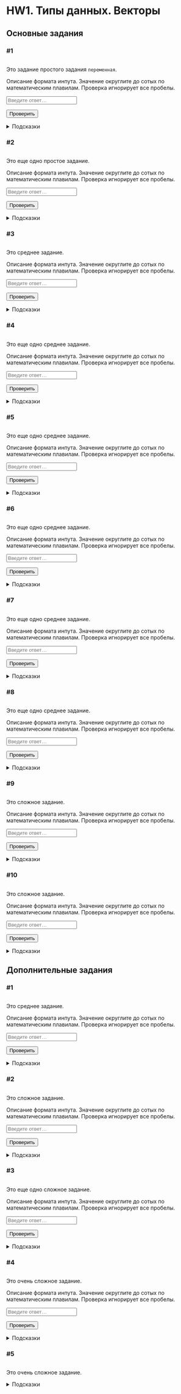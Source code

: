 # HW1. Типы данных. Векторы {#hw1 .unnumbered}

```{=html}
<!--
HOW TO SET ID
For inputs: hw<hw_n>-<task_n>, e.g. hw1-1
For feedbacks: fb-hw<hw_n>-<task_n>, e.g. fb-hw1-1
-->
```
## Основные задания {#hw1_main}

### #1

<img class="level easy"/>

Это задание простого задания `переменная`.

::: autocheck
::: input-requirements
Описание формата инпута. Значение округлите до сотых по математическим плавилам. Проверка игнорирует все пробелы.
:::

<input class="autocheck-input" type="text" id="hw1-1" placeholder="Введите ответ…">

<input class="autocheck-button" type="button" value="Проверить" onclick="check('hw1-1')">

::: {#fb-hw1-1 .autocheck-feedback hidden=""}
:::
:::

<details class="hints">

<summary>Подсказки</summary>

<details class="hint">

<summary>Как делать задание?</summary>

Текст подсказки.

</details>

<details class="hint">

<summary>Что надо сделать?</summary>

Текст подсказки.

</details>

</details>



### #2

<img class="level easy"/>

Это еще одно простое задание.

::: autocheck
::: input-requirements
Описание формата инпута. Значение округлите до сотых по математическим плавилам. Проверка игнорирует все пробелы.
:::

<input class="autocheck-input" type="text" id="hw1-2" placeholder="Введите ответ…">

<input class="autocheck-button" type="button" value="Проверить" onclick="check('hw1-2')">

::: {#fb-hw1-2 .autocheck-feedback hidden=""}
:::
:::

<details class="hints">

<summary>Подсказки</summary>

<details class="hint">

<summary>Как делать задание?</summary>

Текст подсказки.

</details>

<details class="hint">

<summary>Что надо сделать?</summary>

Текст подсказки.

</details>

</details>



### #3

<img class="level medium"/>

Это среднее задание.

::: autocheck
::: input-requirements
Описание формата инпута. Значение округлите до сотых по математическим плавилам. Проверка игнорирует все пробелы.
:::

<input class="autocheck-input" type="text" id="hw1-3" placeholder="Введите ответ…">

<input class="autocheck-button" type="button" value="Проверить" onclick="check('hw1-3')">

::: {#fb-hw1-3 .autocheck-feedback hidden=""}
:::
:::

<details class="hints">

<summary>Подсказки</summary>

<details class="hint">

<summary>Как делать задание?</summary>

Текст подсказки.

</details>

<details class="hint">

<summary>Что надо сделать?</summary>

Текст подсказки.

</details>

</details>



### #4

<img class="level medium"/>

Это еще одно среднее задание.

::: autocheck
::: input-requirements
Описание формата инпута. Значение округлите до сотых по математическим плавилам. Проверка игнорирует все пробелы.
:::

<input class="autocheck-input" type="text" id="hw1-4" placeholder="Введите ответ…">

<input class="autocheck-button" type="button" value="Проверить" onclick="check('hw1-4')">

::: {#fb-hw1-4 .autocheck-feedback hidden=""}
:::
:::

<details class="hints">

<summary>Подсказки</summary>

<details class="hint">

<summary>Как делать задание?</summary>

Текст подсказки.

</details>

<details class="hint">

<summary>Что надо сделать?</summary>

Текст подсказки.

</details>

</details>



### #5

<img class="level medium"/>

Это еще одно среднее задание.

::: autocheck
::: input-requirements
Описание формата инпута. Значение округлите до сотых по математическим плавилам. Проверка игнорирует все пробелы.
:::

<input class="autocheck-input" type="text" id="hw1-5" placeholder="Введите ответ…">

<input class="autocheck-button" type="button" value="Проверить" onclick="check('hw1-5')">

::: {#fb-hw1-5 .autocheck-feedback hidden=""}
:::
:::

<details class="hints">

<summary>Подсказки</summary>

<details class="hint">

<summary>Как делать задание?</summary>

Текст подсказки.

</details>

<details class="hint">

<summary>Что надо сделать?</summary>

Текст подсказки.

</details>

</details>



### #6

<img class="level medium"/>

Это еще одно среднее задание.

::: autocheck
::: input-requirements
Описание формата инпута. Значение округлите до сотых по математическим плавилам. Проверка игнорирует все пробелы.
:::

<input class="autocheck-input" type="text" id="hw1-6" placeholder="Введите ответ…">

<input class="autocheck-button" type="button" value="Проверить" onclick="check('hw1-6')">

::: {#fb-hw1-6 .autocheck-feedback hidden=""}
:::
:::

<details class="hints">

<summary>Подсказки</summary>

<details class="hint">

<summary>Как делать задание?</summary>

Текст подсказки.

</details>

<details class="hint">

<summary>Что надо сделать?</summary>

Текст подсказки.

</details>

</details>



### #7

<img class="level medium"/>

Это еще одно среднее задание.

::: autocheck
::: input-requirements
Описание формата инпута. Значение округлите до сотых по математическим плавилам. Проверка игнорирует все пробелы.
:::

<input class="autocheck-input" type="text" id="hw1-7" placeholder="Введите ответ…">

<input class="autocheck-button" type="button" value="Проверить" onclick="check('hw1-7')">

::: {#fb-hw1-7 .autocheck-feedback hidden=""}
:::
:::

<details class="hints">

<summary>Подсказки</summary>

<details class="hint">

<summary>Как делать задание?</summary>

Текст подсказки.

</details>

<details class="hint">

<summary>Что надо сделать?</summary>

Текст подсказки.

</details>

</details>



### #8

<img class="level medium"/>

Это еще одно среднее задание.

::: autocheck
::: input-requirements
Описание формата инпута. Значение округлите до сотых по математическим плавилам. Проверка игнорирует все пробелы.
:::

<input class="autocheck-input" type="text" id="hw1-8" placeholder="Введите ответ…">

<input class="autocheck-button" type="button" value="Проверить" onclick="check('hw1-8')">

::: {#fb-hw1-8 .autocheck-feedback hidden=""}
:::
:::

<details class="hints">

<summary>Подсказки</summary>

<details class="hint">

<summary>Как делать задание?</summary>

Текст подсказки.

</details>

<details class="hint">

<summary>Что надо сделать?</summary>

Текст подсказки.

</details>

</details>



### #9

<img class="level hard"/>

Это сложное задание.

::: autocheck
::: input-requirements
Описание формата инпута. Значение округлите до сотых по математическим плавилам. Проверка игнорирует все пробелы.
:::

<input class="autocheck-input" type="text" id="hw1-9" placeholder="Введите ответ…">

<input class="autocheck-button" type="button" value="Проверить" onclick="check('hw1-9')">

::: {#fb-hw1-9 .autocheck-feedback hidden=""}
:::
:::

<details class="hints">

<summary>Подсказки</summary>

<details class="hint">

<summary>Как делать задание?</summary>

Текст подсказки.

</details>

<details class="hint">

<summary>Что надо сделать?</summary>

Текст подсказки.

</details>

</details>



### #10

<img class="level hard"/>

Это сложное задание.

::: autocheck
::: input-requirements
Описание формата инпута. Значение округлите до сотых по математическим плавилам. Проверка игнорирует все пробелы.
:::

<input class="autocheck-input" type="text" id="hw1-10" placeholder="Введите ответ…">

<input class="autocheck-button" type="button" value="Проверить" onclick="check('hw1-10')">

::: {#fb-hw1-10 .autocheck-feedback hidden=""}
:::
:::

<details class="hints">

<summary>Подсказки</summary>

<details class="hint">

<summary>Как делать задание?</summary>

Текст подсказки.

</details>

<details class="hint">

<summary>Что надо сделать?</summary>

Текст подсказки.

</details>

</details>





## Дополнительные задания {#hw1_add}

### #1

<img class="level medium"/>

Это среднее задание.

::: autocheck
::: input-requirements
Описание формата инпута. Значение округлите до сотых по математическим плавилам. Проверка игнорирует все пробелы.
:::

<input class="autocheck-input" type="text" id="hw1-11" placeholder="Введите ответ…">

<input class="autocheck-button" type="button" value="Проверить" onclick="check('hw1-11')">

::: {#fb-hw1-11 .autocheck-feedback hidden=""}
:::
:::

<details class="hints">

<summary>Подсказки</summary>

<details class="hint">

<summary>Как делать задание?</summary>

Текст подсказки.

</details>

<details class="hint">

<summary>Что надо сделать?</summary>

Текст подсказки.

</details>

</details>



### #2

<img class="level hard"/>

Это сложное задание.

::: autocheck
::: input-requirements
Описание формата инпута. Значение округлите до сотых по математическим плавилам. Проверка игнорирует все пробелы.
:::

<input class="autocheck-input" type="text" id="hw1-12" placeholder="Введите ответ…">

<input class="autocheck-button" type="button" value="Проверить" onclick="check('hw1-12')">

::: {#fb-hw1-12 .autocheck-feedback hidden=""}
:::
:::

<details class="hints">

<summary>Подсказки</summary>

<details class="hint">

<summary>Как делать задание?</summary>

Текст подсказки.

</details>

<details class="hint">

<summary>Что надо сделать?</summary>

Текст подсказки.

</details>

</details>



### #3

<img class="level hard"/>

Это еще одно сложное задание.

::: autocheck
::: input-requirements
Описание формата инпута. Значение округлите до сотых по математическим плавилам. Проверка игнорирует все пробелы.
:::

<input class="autocheck-input" type="text" id="hw1-13" placeholder="Введите ответ…">

<input class="autocheck-button" type="button" value="Проверить" onclick="check('hw1-13')">

::: {#fb-hw1-13 .autocheck-feedback hidden=""}
:::
:::

<details class="hints">

<summary>Подсказки</summary>

<details class="hint">

<summary>Как делать задание?</summary>

Текст подсказки.

</details>

<details class="hint">

<summary>Что надо сделать?</summary>

Текст подсказки.

</details>

</details>



### #4

<img class="level extreme"/>

Это очень сложное задание.

::: autocheck
::: input-requirements
Описание формата инпута. Значение округлите до сотых по математическим плавилам. Проверка игнорирует все пробелы.
:::

<input class="autocheck-input" type="text" id="hw1-14" placeholder="Введите ответ…">

<input class="autocheck-button" type="button" value="Проверить" onclick="check('hw1-14')">

::: {#fb-hw1-14 .autocheck-feedback hidden=""}
:::
:::

<details class="hints">

<summary>Подсказки</summary>

<details class="hint">

<summary>Как делать задание?</summary>

Текст подсказки.

</details>

<details class="hint">

<summary>Что надо сделать?</summary>

Текст подсказки.

</details>

</details>



### #5

<img class="level extreme"/>

Это очень сложное задание.

::: {.autocheck hidden=""}
::: input-requirements
Описание формата инпута. Значение округлите до сотых по математическим плавилам. Проверка игнорирует все пробелы.
:::

<input class="autocheck-input" type="text" id="hw1-15" placeholder="Введите ответ…">

<input class="autocheck-button" type="button" value="Проверить" onclick="check('hw1-15')">

::: {#fb-hw1-15 .autocheck-feedback hidden=""}
:::
:::

<details class="hints">

<summary>Подсказки</summary>

<details class="hint">

<summary>Как делать задание?</summary>

Текст подсказки.

</details>

<details class="hint">

<summary>Что надо сделать?</summary>

Текст подсказки.

</details>

</details>





```{=html}
<script type="text/javascript" src="test.js"></script>
```
